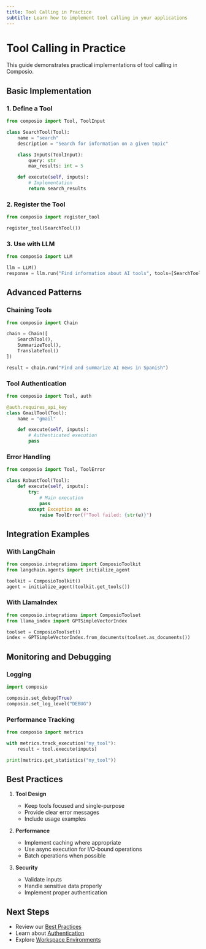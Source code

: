 ```yaml
---
title: Tool Calling in Practice
subtitle: Learn how to implement tool calling in your applications
---
```


# Tool Calling in Practice

This guide demonstrates practical implementations of tool calling in Composio.

## Basic Implementation

### 1. Define a Tool

```python
from composio import Tool, ToolInput

class SearchTool(Tool):
    name = "search"
    description = "Search for information on a given topic"

    class Inputs(ToolInput):
        query: str
        max_results: int = 5

    def execute(self, inputs):
        # Implementation
        return search_results
```

### 2. Register the Tool

```python
from composio import register_tool

register_tool(SearchTool())
```

### 3. Use with LLM

```python
from composio import LLM

llm = LLM()
response = llm.run("Find information about AI tools", tools=[SearchTool])
```

## Advanced Patterns

### Chaining Tools

```python
from composio import Chain

chain = Chain([
    SearchTool(),
    SummarizeTool(),
    TranslateTool()
])

result = chain.run("Find and summarize AI news in Spanish")
```

### Tool Authentication

```python
from composio import Tool, auth

@auth.requires_api_key
class GmailTool(Tool):
    name = "gmail"

    def execute(self, inputs):
        # Authenticated execution
        pass
```

### Error Handling

```python
from composio import Tool, ToolError

class RobustTool(Tool):
    def execute(self, inputs):
        try:
            # Main execution
            pass
        except Exception as e:
            raise ToolError(f"Tool failed: {str(e)}")
```

## Integration Examples

### With LangChain

```python
from composio.integrations import ComposioToolkit
from langchain.agents import initialize_agent

toolkit = ComposioToolkit()
agent = initialize_agent(toolkit.get_tools())
```

### With LlamaIndex

```python
from composio.integrations import ComposioToolset
from llama_index import GPTSimpleVectorIndex

toolset = ComposioToolset()
index = GPTSimpleVectorIndex.from_documents(toolset.as_documents())
```

## Monitoring and Debugging

### Logging

```python
import composio

composio.set_debug(True)
composio.set_log_level("DEBUG")
```

### Performance Tracking

```python
from composio import metrics

with metrics.track_execution("my_tool"):
    result = tool.execute(inputs)

print(metrics.get_statistics("my_tool"))
```

## Best Practices

1. **Tool Design**

   - Keep tools focused and single-purpose
   - Provide clear error messages
   - Include usage examples

2. **Performance**

   - Implement caching where appropriate
   - Use async execution for I/O-bound operations
   - Batch operations when possible

3. **Security**
   - Validate inputs
   - Handle sensitive data properly
   - Implement proper authentication

## Next Steps

- Review our [Best Practices](./best-practices)
- Learn about [Authentication](/introduction/concepts/authentication)
- Explore
  [Workspace Environments](/introduction/concepts/workspace-environments)
